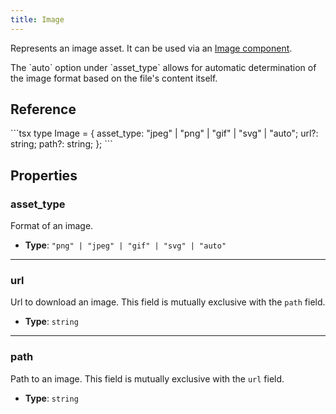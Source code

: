 ```yaml
---
title: Image
---
```


Represents an image asset. It can be used via an [Image component](/http-api/components/image).

<Aside>The `auto` option under `asset_type` allows for automatic determination of the image format based on the file's content itself.</Aside>

## Reference

<CollapsibleDetails summaryTitle='Type definition' open>
```tsx
type Image = {
  asset_type: "jpeg" | "png" | "gif" | "svg" | "auto";
  url?: string;
  path?: string;
};
```
</CollapsibleDetails>

## Properties

### asset_type
Format of an image.

- **Type**: `"png" | "jpeg" | "gif" | "svg" | "auto"`

---

### url
Url to download an image. This field is mutually exclusive with the `path` field.

- **Type**: `string`

---

### path
Path to an image. This field is mutually exclusive with the `url` field.

- **Type**: `string`
